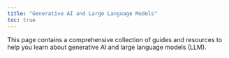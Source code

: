 ```yaml
---
title: "Generative AI and Large Language Models"
toc: true
---
```


This page contains a comprehensive collection of guides and resources to help you learn about generative AI and large language models (LLM).
